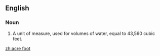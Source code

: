 ==English==

===Noun===
{{en-noun|sg=[[acre]] [[foot]]|acre feet}}
# {{US|engineering|agriculture}} A unit of measure, used for volumes of water, equal to 43,560 cubic feet.

[[zh:acre foot]]